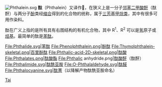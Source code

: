 [[File:Phthalein.svg|right]]
'''酞'''（Phthalein）又译作'''𨣏'''，在狭义上是一分子[[邻苯二甲酸酐|邻苯二甲酸酐]]（酞酐）与两分子[[酚|酚]]类经[[缩合|缩合]]得到的化合物的统称，属于[[三芳基甲烷染料|三芳基甲烷类]]，其中有很多可用作染料。

酞在广义上指的是所有具有右图结构的有机化合物，其中 R<sup>1</sup>、R<sup>2</sup> 可以是[[氢|氢]]原子或[[烃基|烃基]]。最简单的酞是[[苯酞|苯酞]]。

<gallery>
File:Phthalide.svg|[[苯酞|苯酞]]
File:Phenolphthalein.png|[[酚酞|酚酞]]
File:Thymolphthalein-skeletal.png|[[百里酚酞|百里酚酞]]
File:Phthalic-acid-2D-skeletal.png|[[酞酸|酞酸]]
File:Phthalates.png|[[酞酸酯|酞酸酯]]
File:Phthalic anhydride.png|[[酞酸酐|酞酸酐]]（酞酐）
File:Phthalimide.svg|[[酞酰亚胺|酞酰亚胺]]
File:O-Phthalaldehyde.svg|[[酞醛|酞醛]]
File:Phthalocyanine.svg|[[酞菁|酞菁]]（以降解产物酞酰亚胺命名）
</gallery>

[[Category:官能团|Tai]]